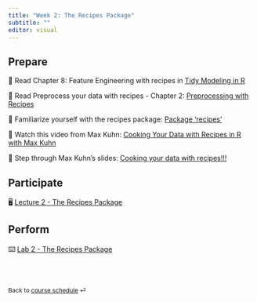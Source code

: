 ```yaml
---
title: "Week 2: The Recipes Package"
subtitle: ""
editor: visual
---
```


## Prepare

📖 Read Chapter 8: Feature Engineering with recipes in [Tidy Modeling in R](https://www.tmwr.org/recipes)

📖 Read Preprocess your data with recipes - Chapter 2: [Preprocessing with Recipes](https://www.tidymodels.org/start/recipes/)

📖 Familiarize yourself with the recipes package: [Package 'recipes'](https://cran.r-project.org/web/packages/recipes/recipes.pdf)

📖 Watch this video from Max Kuhn: [Cooking Your Data with Recipes in R with Max Kuhn](https://www.youtube.com/watch?v=GdR_S8bYaag)

📖 Step through Max Kuhn's slides: [Cooking your data with recipes!!!](https://topepo.github.io/2021_11_HDSI_RUG/#1)

## Participate

🖥️ [Lecture 2 - The Recipes Package](/slides/BSMM_8740_lec_02.html)

## Perform

⌨️ [Lab 2 - The Recipes Package](/labs/BSMM_8740_lab_2.html "Lab instructions")

<br><br>

::: {style="font-size: 0.875em;"}
Back to [course schedule](/ "Course schedule") ⏎
:::
